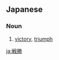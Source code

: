 ==Japanese==
{{ja-kanjitab|せん|しょう|yomi=o}}

===Noun===
{{ja-noun|せんしょう|kyu=戰勝}}

# [[victory]], [[triumph]]

[[ja:戦勝]]